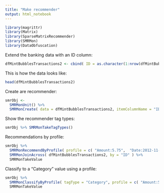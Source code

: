 ```yaml
---
title: "Make recommender"
output: html_notebook
---
```


```r
library(magrittr)
library(Matrix)
library(SparseMatrixRecommender)
library(SMRMon)
library(DataObfuscation)
```


Extend the banking data with an ID column:

```r
dfMintBubblesTransactions2 <- cbind( ID = as.character(1:nrow(dfMintBubblesTransactions)), dfMintBubblesTransactions, stringsAsFactors = TRUE )
```

This is how the data looks like:

```r
head(dfMintBubblesTransactions2)
```

Create are recommender:

```r
smrObj <- 
  SMRMonUnit() %>% 
  SMRMonCreate( data = dfMintBubblesTransactions2, itemColumnName = "ID", addTagTypesToColumnNamesQ = TRUE )
```

Show the recommender tag types:

```r
smrObj %>% SMRMonTakeTagTypes()
```

Recommendations by profile:

```r
smrObj %>% 
  SMRMonRecommendByProfile( profile = c( "Amount:5.75",  "Date:2012-11-12" ), nrecs = 20 ) %>% 
  SMRMonJoinAcross( dfMintBubblesTransactions2, by = "ID" ) %>% 
  SMRMonTakeValue
```

Classify to a "Category" value using a profile:

```r
smrObj %>% 
  SMRMonClassifyByProfile( tagType = "Category", profile = c( "Amount:5.75" ) ) %>% 
  SMRMonTakeValue
```

